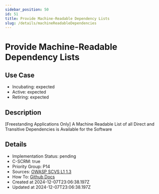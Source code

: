 ```yaml
---
sidebar_position: 50
id: 51
title: Provide Machine-Readable Dependency Lists
slug: /details/machineReadableDependencies
---
```


# Provide Machine-Readable Dependency Lists

## Use Case
- Incubating: expected
- Active: expected
- Retiring: expected

## Description

[Freestanding Applications Only] A Machine Readable List of all Direct and Transitive Dependencies is Available for the Software

## Details
- Implementation Status: pending
- C-SCRM: true
- Priority Group: P14
- Sources: [OWASP SCVS L1 1.3](https://scvs.owasp.org/scvs/v1-inventory/#verification-requirements)
- How To: [Github Docs](https://docs.github.com/en/code-security/supply-chain-security/understanding-your-software-supply-chain/about-supply-chain-security#what-is-the-dependency-graph)
- Created at 2024-12-07T23:06:38.197Z
- Updated at 2024-12-07T23:06:38.197Z

